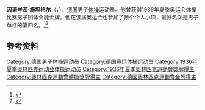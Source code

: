 {{NoteTA|G1=Sports}}
'''因诺岑茨·施坦格尔'''（{{lang-de|Innozenz Stangl}}，{{bd|1911年|3月11日|1991年|3月23日}}），[[德国|德国]]男子[[体操|体操]]运动员。他曾获得1936年夏季奥运会体操比赛男子团体全能金牌。他在该届奥运会也参加了数个个人小项，最好名次是男子单杠的第四名。<ref>{{Cite web|title=Innozenz STANGL|url=https://www.olympic.org/innozenz-stangl|accessdate=2021-03-21|work=International Olympic Committee|archive-date=2016-10-07|archive-url=https://web.archive.org/web/20161007100213/https://www.olympic.org/innozenz-stangl|dead-url=no}}</ref><ref name=sref>{{cite web |title=Innozenz Stangl |url=https://www.sports-reference.com/olympics/athletes/st/innozenz-stangl-1.html |publisher=sports-reference |accessdate=2012-06-29 |archiveurl=https://web.archive.org/web/20121218004858/http://www.sports-reference.com/olympics/athletes/st/innozenz-stangl-1.html |archivedate=2012-12-18 |dead-url=yes }}</ref>

== 参考资料 ==
{{reflist}}

{{奥林匹克运动会体操比赛男子团体全能冠军|1936}}

{{Authority control}}
{{DEFAULTSORT:Stangl, Innozenz}}
[[Category:德国男子体操运动员|Category:德国男子体操运动员]]
[[Category:德国奥运体操运动员|Category:德国奥运体操运动员]]
[[Category:1936年夏季奥林匹克运动会体操运动员|Category:1936年夏季奥林匹克运动会体操运动员]]
[[Category:1936年夏季奧林匹克運動會獎牌得主|Category:1936年夏季奧林匹克運動會獎牌得主]]
[[Category:奧林匹克運動會體操獎牌得主|Category:奧林匹克運動會體操獎牌得主]]
[[Category:德國奧林匹克運動會金牌得主|Category:德國奧林匹克運動會金牌得主]]